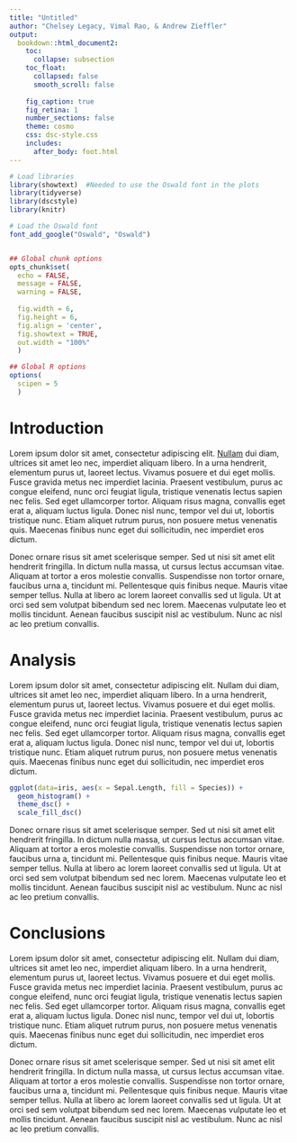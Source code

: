 ```yaml
---
title: "Untitled"
author: "Chelsey Legacy, Vimal Rao, & Andrew Zieffler"
output:
  bookdown::html_document2:
    toc:
      collapse: subsection
    toc_float:
      collapsed: false
      smooth_scroll: false
      
    fig_caption: true
    fig_retina: 1
    number_sections: false
    theme: cosmo
    css: dsc-style.css
    includes:
      after_body: foot.html
---
```


```r
# Load libraries
library(showtext)  #Needed to use the Oswald font in the plots
library(tidyverse)
library(dscstyle)
library(knitr)

# Load the Oswald font
font_add_google("Oswald", "Oswald")


## Global chunk options
opts_chunk$set(
  echo = FALSE,
  message = FALSE, 
  warning = FALSE, 
  
  fig.width = 6, 
  fig.height = 6,
  fig.align = 'center',
  fig.showtext = TRUE, 
  out.width = "100%"
  )

## Global R options
options(
  scipen = 5
  )
```



# Introduction


Lorem ipsum dolor sit amet, consectetur adipiscing elit. [Nullam](http://www.google.com) dui diam, ultrices sit amet leo nec, imperdiet aliquam libero. In a urna hendrerit, elementum purus ut, laoreet lectus. Vivamus posuere et dui eget mollis. Fusce gravida metus nec imperdiet lacinia. Praesent vestibulum, purus ac congue eleifend, nunc orci feugiat ligula, tristique venenatis lectus sapien nec felis. Sed eget ullamcorper tortor. Aliquam risus magna, convallis eget erat a, aliquam luctus ligula. Donec nisl nunc, tempor vel dui ut, lobortis tristique nunc. Etiam aliquet rutrum purus, non posuere metus venenatis quis. Maecenas finibus nunc eget dui sollicitudin, nec imperdiet eros dictum.

Donec ornare risus sit amet scelerisque semper. Sed ut nisi sit amet elit hendrerit fringilla. In dictum nulla massa, ut cursus lectus accumsan vitae. Aliquam at tortor a eros molestie convallis. Suspendisse non tortor ornare, faucibus urna a, tincidunt mi. Pellentesque quis finibus neque. Mauris vitae semper tellus. Nulla at libero ac lorem laoreet convallis sed ut ligula. Ut at orci sed sem volutpat bibendum sed nec lorem. Maecenas vulputate leo et mollis tincidunt. Aenean faucibus suscipit nisl ac vestibulum. Nunc ac nisl ac leo pretium convallis. 


# Analysis


Lorem ipsum dolor sit amet, consectetur adipiscing elit. Nullam dui diam, ultrices sit amet leo nec, imperdiet aliquam libero. In a urna hendrerit, elementum purus ut, laoreet lectus. Vivamus posuere et dui eget mollis. Fusce gravida metus nec imperdiet lacinia. Praesent vestibulum, purus ac congue eleifend, nunc orci feugiat ligula, tristique venenatis lectus sapien nec felis. Sed eget ullamcorper tortor. Aliquam risus magna, convallis eget erat a, aliquam luctus ligula. Donec nisl nunc, tempor vel dui ut, lobortis tristique nunc. Etiam aliquet rutrum purus, non posuere metus venenatis quis. Maecenas finibus nunc eget dui sollicitudin, nec imperdiet eros dictum.

<!-- Note that the chunk option fig.showtext=TRUE needs to be set to have the text render correctly in the plot. -->

```r
ggplot(data=iris, aes(x = Sepal.Length, fill = Species)) + 
  geom_histogram() + 
  theme_dsc() + 
  scale_fill_dsc()
```



Donec ornare risus sit amet scelerisque semper. Sed ut nisi sit amet elit hendrerit fringilla. In dictum nulla massa, ut cursus lectus accumsan vitae. Aliquam at tortor a eros molestie convallis. Suspendisse non tortor ornare, faucibus urna a, tincidunt mi. Pellentesque quis finibus neque. Mauris vitae semper tellus. Nulla at libero ac lorem laoreet convallis sed ut ligula. Ut at orci sed sem volutpat bibendum sed nec lorem. Maecenas vulputate leo et mollis tincidunt. Aenean faucibus suscipit nisl ac vestibulum. Nunc ac nisl ac leo pretium convallis. 


# Conclusions


Lorem ipsum dolor sit amet, consectetur adipiscing elit. Nullam dui diam, ultrices sit amet leo nec, imperdiet aliquam libero. In a urna hendrerit, elementum purus ut, laoreet lectus. Vivamus posuere et dui eget mollis. Fusce gravida metus nec imperdiet lacinia. Praesent vestibulum, purus ac congue eleifend, nunc orci feugiat ligula, tristique venenatis lectus sapien nec felis. Sed eget ullamcorper tortor. Aliquam risus magna, convallis eget erat a, aliquam luctus ligula. Donec nisl nunc, tempor vel dui ut, lobortis tristique nunc. Etiam aliquet rutrum purus, non posuere metus venenatis quis. Maecenas finibus nunc eget dui sollicitudin, nec imperdiet eros dictum.

Donec ornare risus sit amet scelerisque semper. Sed ut nisi sit amet elit hendrerit fringilla. In dictum nulla massa, ut cursus lectus accumsan vitae. Aliquam at tortor a eros molestie convallis. Suspendisse non tortor ornare, faucibus urna a, tincidunt mi. Pellentesque quis finibus neque. Mauris vitae semper tellus. Nulla at libero ac lorem laoreet convallis sed ut ligula. Ut at orci sed sem volutpat bibendum sed nec lorem. Maecenas vulputate leo et mollis tincidunt. Aenean faucibus suscipit nisl ac vestibulum. Nunc ac nisl ac leo pretium convallis. 
